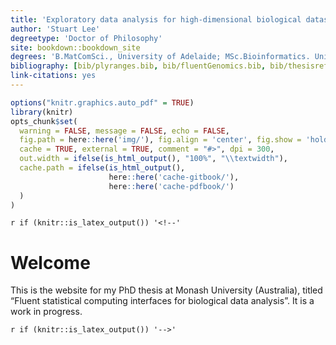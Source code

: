 ```yaml
---
title: 'Exploratory data analysis for high-dimensional biological datasets'
author: 'Stuart Lee'
degreetype: 'Doctor of Philosophy'
site: bookdown::bookdown_site
degrees: 'B.MatComSci., University of Adelaide; MSc.Bioinformatics. University of Melbourne'
bibliography: [bib/plyranges.bib, bib/fluentGenomics.bib, bib/thesisrefs.bib]
link-citations: yes
---
```


```r
options("knitr.graphics.auto_pdf" = TRUE)
library(knitr)
opts_chunk$set(
  warning = FALSE, message = FALSE, echo = FALSE,
  fig.path = here::here('img/'), fig.align = 'center', fig.show = 'hold',
  cache = TRUE, external = TRUE, comment = "#>", dpi = 300,
  out.width = ifelse(is_html_output(), "100%", "\\textwidth"),
  cache.path = ifelse(is_html_output(), 
                      here::here('cache-gitbook/'), 
                      here::here('cache-pdfbook/')
  )
)
```

`r if (knitr::is_latex_output()) '<!--'` 

# Welcome {-}

This is the website for my PhD thesis at Monash University (Australia), titled "Fluent statistical computing interfaces for biological data analysis". 
It is a work in progress.

`r if (knitr::is_latex_output()) '-->'`

